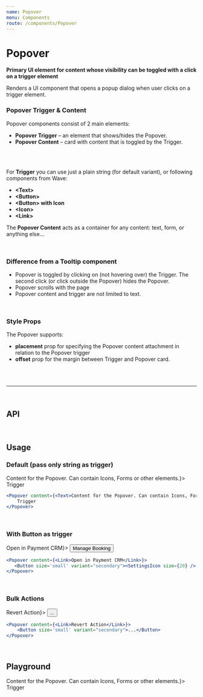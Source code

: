 ```yaml
---
name: Popover
menu: Components
route: /components/Popover
---
```







# Popover

**Primary UI element for content whose visibility can be toggled with a click on a trigger element**

Renders a UI component that opens a popup dialog when user clicks on a trigger element.
<br/>

### Popover Trigger & Content
Popover components consist of 2 main elements:
- **Popover Trigger** – an element that shows/hides the Popover.
- **Popover Content** – card with content that is toggled by the Trigger.
<br/>
<br/>

For **Trigger** you can use just a plain string (for default variant), or following components from Wave:
- **&lt;Text&gt;**
- **&lt;Button&gt;**
- **&lt;Button&gt; with Icon**
- **&lt;Icon&gt;**
- **&lt;Link&gt;**

The **Popover Content** acts as a container for any content: text, form, or anything else...

<br/>

### Difference from a Tooltip component
- Popover is toggled by clicking on (not hovering over) the Trigger. The second click (or click outside the Popover) hides the Popover.
- Popover scrolls with the page
- Popover content and trigger are not limited to text.

<br/>

### Style Props
The Popover supports:
- **placement** prop for specifying the Popover content attachment in relation to the Popover trigger
- **offset** prop for the margin between Trigger and Popover card.
<br/>
<br/>

<hr/>

<br/>

## API

<PopoverPropsTable />

<br/>

## Usage 

### Default (pass only string as trigger)

<ItemWrapper>
    <Popover content={<Text>Content for the Popover. Can contain Icons, Forms or other elements.</Text>}>
        Trigger
    </Popover>
</ItemWrapper>

```jsx
<Popover content={<Text>Content for the Popover. Can contain Icons, Forms or other elements.</Text>}>
    Trigger
</Popover>
```
<br/>

### With Button as trigger

<ItemWrapper>
    <Popover content={<Link>Open in Payment CRM</Link>}>
        <Button size='small' variant="secondary"><SettingsIcon size={20} style={{marginRight: 5}} /> Manage Booking</Button>
    </Popover>
</ItemWrapper>

```jsx
<Popover content={<Link>Open in Payment CRM</Link>}>
   <Button size='small' variant="secondary"><SettingsIcon size={20} /> Manage Booking</Button>
</Popover>
```
<br/>

### Bulk Actions

<ItemWrapper>
    <Popover content={<Link>Revert Action</Link>}>
        <Button size='small' variant="secondary">...</Button>
    </Popover>
</ItemWrapper>

```jsx
<Popover content={<Link>Revert Action</Link>}>
    <Button size='small' variant="secondary">...</Button>
</Popover>
```
<br/>

## Playground

<Playground>
    <Popover content={<Text>Content for the Popover. Can contain Icons, Forms or other elements.</Text>}>
        Trigger
    </Popover>
</Playground>



